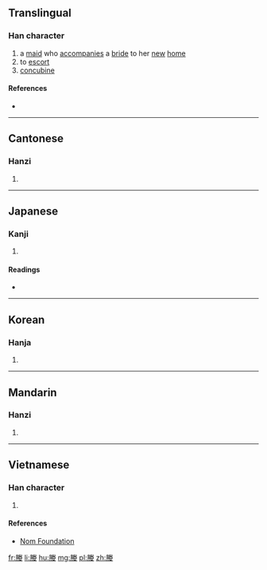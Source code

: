 ==Translingual==

===Han character===
{{Han char|rn=38|rad=女|as=10|sn=13|four=7924<sub>4</sub>|canj=月火手女 (BFQV)|ids=}}

# a [[maid]] who [[accompanies]] a [[bride]] to her [[new]] [[home]]
# to [[escort]]
# [[concubine]]

====References====
* {{Han ref|kx=0268.070|dkj=06575|dj=0535.290|hdz=32099.020|uh=5AB5|ud=23221|bh=DCF9|bd=56569}}

----

==Cantonese==

===Hanzi===
{{yue-hanzi|jyut=[[jing6]]|y=ying6}}

# {{defn|lang=yue|sort=女10}}

----

==Japanese==

===Kanji===
{{ja-kanji|grade=|rs=女10}}

# {{defn|lang=ja|sort=女10}}

====Readings====
* {{ja-readings|on=[[よう]] (yō)|kun=[[おくる]] (okuru), [[つきそひ]] (tsukisohi), [[おくりめ]] (okurime), [[おくりびと]] (okuribito)}}

----

==Korean==

===Hanja===
{{ko-hanja|hangeul=잉|rv=ing|mr=ing}}

# {{defn|lang=ko|sort=女10}}

----

==Mandarin==

===Hanzi===
{{cmn-hanzi|pin=[[yìng]] ([[ying4]])|wg=ying<sup>4</sup>}}

# {{defn|lang=cmn|sort=女10}}

----

==Vietnamese==

===Han character===
{{vi-readings|rs=女10| hanviet = [[dựng]], [[ánh]]}}

# {{defn|lang=vi|sort=女10}}

====References====
*[http://nomfoundation.org/common/nom_details.php?codepoint=5ab5 Nom Foundation]

[[fr:媵]]
[[li:媵]]
[[hu:媵]]
[[mg:媵]]
[[pl:媵]]
[[zh:媵]]